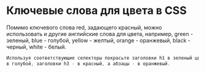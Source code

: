 # Ключевые слова для цвета в CSS

Помимо ключевого слова red, задающего красный, можно использовать и другие английские слова для цвета, например, green - зеленый, blue - голубой, yellow - желтый, orange - оранжевый, black - черный, white - белый.

```js filename="Задание №1"
Используя соответствующие селекторы покрасьте заголовки h1 в зеленый цвет, заголовки h2 
в голубой, заголовки h3 - в красный, а абзацы - в оранжевый.
```